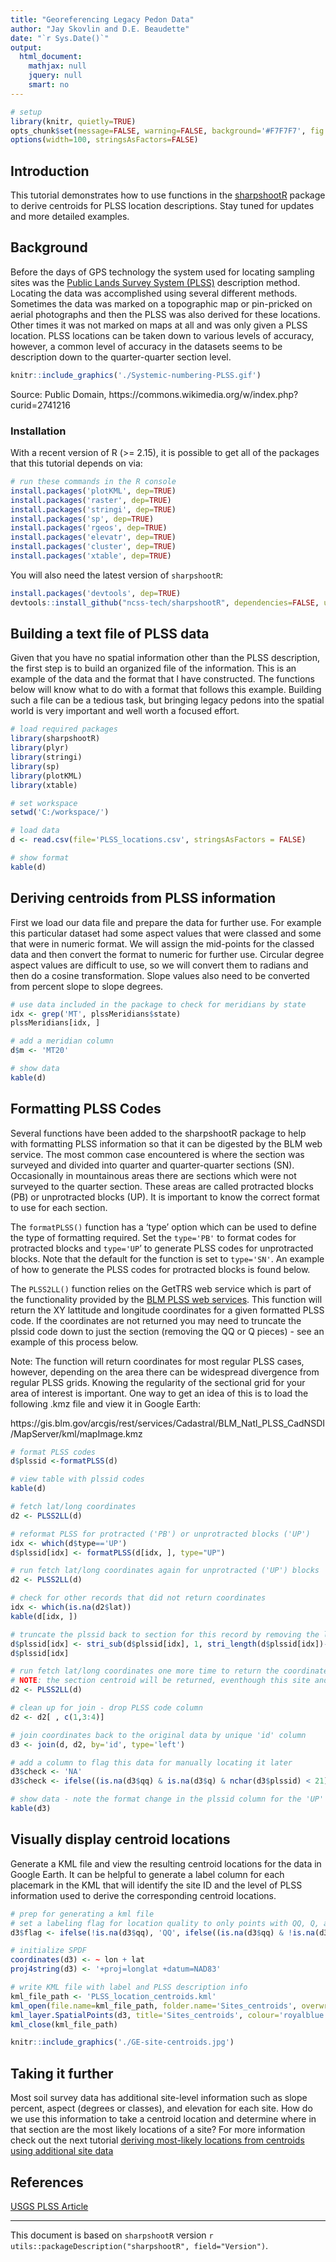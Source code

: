 ```yaml
---
title: "Georeferencing Legacy Pedon Data"
author: "Jay Skovlin and D.E. Beaudette"
date: "`r Sys.Date()`"
output:
  html_document:
    mathjax: null
    jquery: null
    smart: no
---
```


```r
# setup
library(knitr, quietly=TRUE)
opts_chunk$set(message=FALSE, warning=FALSE, background='#F7F7F7', fig.align='center', fig.retina=2, dev='png', tidy=FALSE, verbose=FALSE)
options(width=100, stringsAsFactors=FALSE)
```

## Introduction
This tutorial demonstrates how to use functions in the [sharpshootR](http://ncss-tech.github.io/AQP/sharpshootR/sharpshootR-Intro.html) package to derive centroids for PLSS location descriptions. Stay tuned for updates and more detailed examples.

## Background
Before the days of GPS technology the system used for locating sampling sites was the [Public Lands Survey System (PLSS)](https://en.wikipedia.org/wiki/Public_Land_Survey_System) description method.  Locating the data was accomplished using several different methods.  Sometimes the data was marked on a topographic map or pin-pricked on aerial photographs and then the PLSS was also derived for these locations.  Other times it was not marked on maps at all and was only given a PLSS location.  PLSS locations can be taken down to various levels of accuracy, however, a common level of accuracy in the datasets seems to be description down to the quarter-quarter section level.  

```r
knitr::include_graphics('./Systemic-numbering-PLSS.gif')
```
Source: Public Domain, https://commons.wikimedia.org/w/index.php?curid=2741216




### Installation
With a recent version of R (>= 2.15), it is possible to get all of the packages that this tutorial depends on via:
```r
# run these commands in the R console
install.packages('plotKML', dep=TRUE)
install.packages('raster', dep=TRUE)
install.packages('stringi', dep=TRUE)
install.packages('sp', dep=TRUE)
install.packages('rgeos', dep=TRUE)
install.packages('elevatr', dep=TRUE)
install.packages('cluster', dep=TRUE)
install.packages('xtable', dep=TRUE)
```

You will also need the latest version of `sharpshootR`:
```r
install.packages('devtools', dep=TRUE)
devtools::install_github("ncss-tech/sharpshootR", dependencies=FALSE, upgrade_dependencies=FALSE)
```

## Building a text file of PLSS data
Given that you have no spatial information other than the PLSS description, the first step is to build an organized file of the information. This is an example of the data and the format that I have constructed.  The functions below will know what to do with a format that follows this example. Building such a file can be a tedious task, but bringing legacy pedons into the spatial world is very important and well worth a focused effort.

```r
# load required packages
library(sharpshootR)
library(plyr)
library(stringi)
library(sp)
library(plotKML)
library(xtable)

# set workspace
setwd('C:/workspace/')

# load data
d <- read.csv(file='PLSS_locations.csv', stringsAsFactors = FALSE)

# show format
kable(d)
```

## Deriving centroids from PLSS information
First we load our data file and prepare the data for further use.  For example this particular dataset had some aspect values that were classed and some that were in numeric format.  We will assign the mid-points for the classed data and then convert the format to numeric for further use.  Circular degree aspect values are difficult to use, so we will convert them to radians and then do a cosine transformation.  Slope values also need to be converted from percent slope to slope degrees.

```r

# use data included in the package to check for meridians by state
idx <- grep('MT', plssMeridians$state)
plssMeridians[idx, ]

# add a meridian column
d$m <- 'MT20'

# show data
kable(d)

```


## Formatting PLSS Codes
Several functions have been added to the sharpshootR package to help with formatting PLSS information so that it can be digested by the BLM web service.  The most common case encountered is where the section was surveyed and divided into quarter and quarter-quarter sections (SN).  Occasionally in mountainous areas there are sections which were not surveyed to the quarter section.  These areas are called protracted blocks (PB) or unprotracted blocks (UP).  It is important to know the correct format to use for each section.  

The `formatPLSS()` function has a 'type' option which can be used to define the type of formatting required.  Set the `type='PB'` to format codes for protracted blocks and `type='UP`' to generate PLSS codes for unprotracted blocks.  Note that the default for the function is set to `type='SN'`. An example of how to generate the PLSS codes for protracted blocks is found below.

The `PLSS2LL()` function relies on the GetTRS web service which is part of the functionality provided by the 
[BLM PLSS web services](https://gis.blm.gov/arcgis/rest/services/Cadastral/BLM_Natl_PLSS_CadNSDI/MapServer/exts/CadastralSpecialServices/GetTRS).
This function will return the XY lattitude and longitude coordinates for a given formatted PLSS code. If the coordinates are not returned you may need to truncate the plssid code down to just the section (removing the QQ or Q pieces) - see an example of this process below.

Note: The function will return coordinates for most regular PLSS cases, however, depending on the area there can be widespread divergence from regular PLSS grids.  Knowing the regularity of the sectional grid for your area of interest is important.  One way to get an idea of this is to load the following .kmz file and view it in Google Earth:

https://gis.blm.gov/arcgis/rest/services/Cadastral/BLM_Natl_PLSS_CadNSDI/MapServer/kml/mapImage.kmz

```r

# format PLSS codes
d$plssid <-formatPLSS(d)

# view table with plssid codes
kable(d)

# fetch lat/long coordinates
d2 <- PLSS2LL(d)

# reformat PLSS for protracted ('PB') or unprotracted blocks ('UP')
idx <- which(d$type=='UP')
d$plssid[idx] <- formatPLSS(d[idx, ], type="UP")

# run fetch lat/long coordinates again for unprotracted ('UP') blocks
d2 <- PLSS2LL(d)

# check for other records that did not return coordinates
idx <- which(is.na(d2$lat))
kable(d[idx, ])

# truncate the plssid back to section for this record by removing the last 2 characters
d$plssid[idx] <- stri_sub(d$plssid[idx], 1, stri_length(d$plssid[idx])-2)
d$plssid[idx]

# run fetch lat/long coordinates one more time to return the coordinates for the truncated plssid
# NOTE: the section centroid will be returned, eventhough this site and the other UP sites have Q or QQ information
d2 <- PLSS2LL(d)

# clean up for join - drop PLSS code column
d2 <- d2[ , c(1,3:4)]

# join coordinates back to the original data by unique 'id' column
d3 <- join(d, d2, by='id', type='left')

# add a column to flag this data for manually locating it later
d3$check <- 'NA'
d3$check <- ifelse((is.na(d3$qq) & is.na(d3$q) & nchar(d3$plssid) < 21), 'yes', 'no')

# show data - note the format change in the plssid column for the 'UP' site
kable(d3)

```

## Visually display centroid locations
Generate a KML file and view the resulting centroid locations for the data in Google Earth.  It can be helpful to generate a label column for each placemark in the KML that will identify the site ID and the level of PLSS information used to derive the corresponding centroid locations.

```r
# prep for generating a kml file
# set a labeling flag for location quality to only points with QQ, Q, and S
d3$flag <- ifelse(!is.na(d3$qq), 'QQ', ifelse((is.na(d3$qq) & !is.na(d3$q)), 'Q', ifelse((is.na(d3$qq) & is.na(d3$q)), 'S', '')))

# initialize SPDF
coordinates(d3) <- ~ lon + lat
proj4string(d3) <- '+proj=longlat +datum=NAD83'

# write KML file with label and PLSS description info
kml_file_path <- 'PLSS_location_centroids.kml'
kml_open(file.name=kml_file_path, folder.name='Sites_centroids', overwrite=TRUE)
kml_layer.SpatialPoints(d3, title='Sites_centroids', colour='royalblue', labels=paste(d3$id, d3$flag, paste(d3$qq, d3$q, d3$s, d3$t, d3$r, sep='/'), sep=' - '), shape="http://maps.google.com/mapfiles/kml/pal2/icon18.png")
kml_close(kml_file_path)

```

```r
knitr::include_graphics('./GE-site-centroids.jpg')
```

## Taking it further
Most soil survey data has additional site-level information such as slope percent, aspect (degrees or classes), and elevation for each site.  How do we use this information to take a centroid location and determine where in that section are the most likely locations of a site? For more information check out the next tutorial [deriving most-likely locations from centroids using additional site data]()


## References
[USGS PLSS Article](https://nationalmap.gov/small_scale/a_plss.html)





----------------------------
This document is based on `sharpshootR` version `r utils::packageDescription("sharpshootR", field="Version")`.
